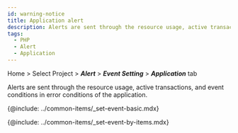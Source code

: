 ```yaml
---
id: warning-notice
title: Application alert
description: Alerts are sent through the resource usage, active transactions, and event conditions of error conditions of the application.
tags:
  - PHP
  - Alert
  - Application
---
```


Home > Select Project > **_Alert_** > **_Event Setting_** > **_Application_** tab

Alerts are sent through the resource usage, active transactions, and event conditions in error conditions of the application.

<ImgLang img='set-events-app.png' desc='Event Setting - Application' />

{@include: ../common-items/_set-event-basic.mdx}  

{@include: ../common-items/_set-event-by-items.mdx}
